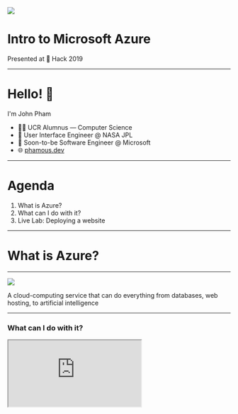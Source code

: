 
![](https://upload.wikimedia.org/wikipedia/commons/thumb/a/a8/Microsoft_Azure_Logo.svg/1280px-Microsoft_Azure_Logo.svg.png)

# Intro to Microsoft Azure

Presented at 🍊 Hack 2019

---

# Hello! 👋

I'm John Pham

<ul style={{ listStyleType: "none" }}>
  <li>👨‍🎓 UCR Alumnus — Computer Science</li>
  <li>🚀 User Interface Engineer @ NASA JPL</li>
  <li>📎 Soon-to-be Software Engineer @ Microsoft</li>
  <li>
    🌐 <a href="https://phamous.dev">phamous.dev</a>
  </li>
</ul>

---

# Agenda

1. What is Azure?
1. What can I do with it?
1. Live Lab: Deploying a website

---

# What is Azure?

---

![](https://cdn.springpeople.com/media/azure.png)

A cloud-computing service that can do everything from databases, web hosting, to artificial intelligence

---

### What can I do with it?

<iframe
  src="https://azure.microsoft.com/en-us/services/"
  style={{ width: `90vw`, height: `90vh` }}
/>

---

# Why use Azure?

- Has pre-built functionality
- Allows you to focus on the core value of your application
- Don't have to worry about underlying infrastructure

---

# Example

## Building Tinder for Gold Fish

---

## Tinder for Gold Fish

- What is it going to look like?
- What can a user do?
- What OS are we using?
- What database are we using?
- How many replicated servers do we need?
- How many regions do we deploy to?
- We need to build a facial recognition model for fish
- We need a voice synthesis engine

---

## Tinder for Gold Fish

- What is it going to look like?
- What can a user do?
- ~~What OS are we using?~~
- ~~What database are we using?~~
- ~~How many replicated servers do we need?~~
- ~~How many regions do we deploy to?~~
- ~~We need to build a facial recognition model for fish~~
- ~~We need a voice synthesis engine~~

---

# Lab Time!

Sign up for an account

[https://azure.microsoft.com/en-us/free/students/](https://azure.microsoft.com/en-us/free/students/)

---

# Our Project

- Want to build an app that uses computer vision
- Have 36 hours
- Design
- User Experience
- Computer Vision Model
- Hosting

---

# Isn't computer vision hard?

![](https://media.giphy.com/media/8lPSqcjcNjymIOS4Pm/giphy.gif)
![](https://media.giphy.com/media/3o7btPCcdNniyf0ArS/giphy.gif)
![](https://media.giphy.com/media/BmmfETghGOPrW/giphy.gif)
![](https://media.giphy.com/media/1jl173guBKkbvC03rQ/giphy.gif)

---

# With Azure, we can focus on what makes our app different

## Leverage pre-built and battle tested APIs

---

# Our Project

- Want to build an app that uses computer vision
- Have 36 hours
- Design
- User Experience
- ~~Computer Vision Model~~
- ~~Hosting~~

---

# Azure Cognitive Services

## Computer Vision

### Live Lab

---

<iframe
  src="https://azure.microsoft.com/en-us/services/cognitive-services/computer-vision/"
  style={{ width: `90vw`, height: `80vh` }}
/>

[https://azure.microsoft.com/en-us/services/cognitive-services/computer-vision/](https://azure.microsoft.com/en-us/services/cognitive-services/computer-vision/)

---

We will be using Postman to make API calls

<iframe
  src="https://www.getpostman.com/"
  style={{ width: `90vw`, height: `50vh` }}
/>

https://www.getpostman.com/

---

# Steps

1. Sign up for a Microsoft Azure Account

- [https://azure.microsoft.com/en-us/free/students/](https://azure.microsoft.com/en-us/free/students/)

2. Download Postman

- [https://www.getpostman.com/](https://www.getpostman.com/)

---

# Questions?
